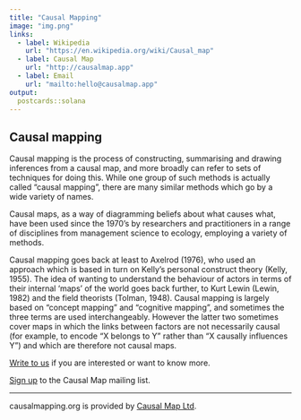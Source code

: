 ```yaml
---
title: "Causal Mapping"
image: "img.png"
links:
  - label: Wikipedia
    url: "https://en.wikipedia.org/wiki/Causal_map"
  - label: Causal Map
    url: "http://causalmap.app"
  - label: Email
    url: "mailto:hello@causalmap.app"
output:
  postcards::solana
---
```


## Causal mapping

Causal mapping is the process of constructing, summarising and drawing inferences from a causal map, and more broadly can refer to sets of techniques for doing this. While one group of such methods is actually called “causal mapping”, there are many similar methods which go by a wide variety of names.

Causal maps, as a way of diagramming beliefs about what causes what, have been used since the 1970’s by researchers and practitioners in a range of disciplines from management science to ecology, employing a variety of methods. 

Causal mapping goes back at least to Axelrod (1976), who used an approach which is based in turn on Kelly’s personal construct theory  (Kelly, 1955). The idea of wanting to understand the behaviour of actors in terms of their internal ‘maps’ of the world goes back further, to Kurt Lewin (Lewin, 1982) and the field theorists (Tolman, 1948). Causal mapping is largely based on "concept mapping" and “cognitive mapping”, and sometimes the three terms are used interchangeably. However the latter two sometimes cover maps in which the links between factors are not necessarily causal (for example, to encode “X belongs to Y” rather than “X causally influences Y”) and which are therefore not causal maps. 


[Write to us](mailto:hello@causalmap.app) if you are interested or want to know more.

[Sign up](http://eepurl.com/gWWBgH) to the Causal Map mailing list.

----

causalmapping.org is provided by [Causal Map Ltd](http://causalmap.app).
